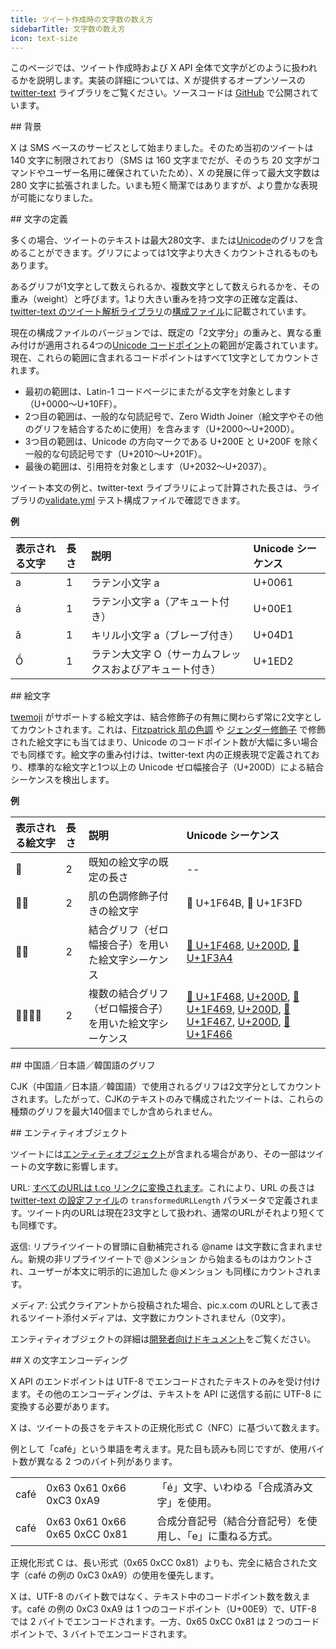 ```yaml
---
title: ツイート作成時の文字数の数え方
sidebarTitle: 文字数の数え方
icon: text-size
---
```


このページでは、ツイート作成時および X API 全体で文字がどのように扱われるかを説明します。実装の詳細については、X が提供するオープンソースの [twitter-text](http://github.com/twitter/twitter-text) ライブラリをご覧ください。ソースコードは [GitHub](https://github.com/twitter) で公開されています。

<div id="background">
  ## 背景
</div>

X は SMS ベースのサービスとして始まりました。そのため当初のツイートは 140 文字に制限されており（SMS は 160 文字までだが、そのうち 20 文字がコマンドやユーザー名用に確保されていたため）、X の発展に伴って最大文字数は 280 文字に拡張されました。いまも短く簡潔ではありますが、より豊かな表現が可能になりました。

<div id="definition-of-a-character">
  ## 文字の定義
</div>

多くの場合、ツイートのテキストは最大280文字、または[Unicode](https://unicode.org/)のグリフを含めることができます。グリフによっては1文字より大きくカウントされるものもあります。

あるグリフが1文字として数えられるか、複数文字として数えられるかを、その重み（weight）と呼びます。1より大きい重みを持つ文字の正確な定義は、[twitter-text のツイート解析ライブラリ](https://github.com/twitter/twitter-text)の[構成ファイル](https://github.com/twitter/twitter-text/tree/master/config)に記載されています。

現在の構成ファイルのバージョンでは、既定の「2文字分」の重みと、異なる重み付けが適用される4つの[Unicode コードポイント](https://unicode.org/charts/About.html)の範囲が定義されています。現在、これらの範囲に含まれるコードポイントはすべて1文字としてカウントされます。

- 最初の範囲は、Latin-1 コードページにまたがる文字を対象とします（U+0000〜U+10FF）。
- 2つ目の範囲は、一般的な句読記号で、Zero Width Joiner（絵文字やその他のグリフを結合するために使用）を含みます（U+2000〜U+200D）。
- 3つ目の範囲は、Unicode の方向マークである U+200E と U+200F を除く一般的な句読記号です（U+2010〜U+201F）。
- 最後の範囲は、引用符を対象とします（U+2032〜U+2037）。

ツイート本文の例と、twitter-text ライブラリによって計算された長さは、ライブラリの[validate.yml](https://github.com/twitter/twitter-text/blob/master/conformance/validate.yml) テスト構成ファイルで確認できます。

**例**

| 表示される文字 | 長さ | 説明 | Unicode シーケンス |
|:---------------------|:--------|:-------------|:------------------|
| a | 1 | ラテン小文字 a | U+0061 |
| á | 1 | ラテン小文字 a（アキュート付き） | U+00E1 |
| ӑ | 1 | キリル小文字 a（ブレーブ付き） | U+04D1 |
| Ồ | 1 | ラテン大文字 O（サーカムフレックスおよびアキュート付き） | U+1ED2 |

<div id="emojis">
  ## 絵文字
</div>

[twemoji](https://twemoji.x.com/) がサポートする絵文字は、結合修飾子の有無に関わらず常に2文字としてカウントされます。これは、[Fitzpatrick 肌の色調](https://emojipedia.org/modifiers/) や [ジェンダー修飾子](https://blog.emojipedia.org/unicode-and-the-emoji-gender-gap/) で修飾された絵文字にも当てはまり、Unicode のコードポイント数が大幅に多い場合でも同様です。絵文字の重み付けは、twitter-text 内の正規表現で定義されており、標準的な絵文字と1つ以上の Unicode ゼロ幅接合子（U+200D）による結合シーケンスを検出します。

**例**

| 表示される絵文字 | 長さ | 説明 | Unicode シーケンス |
|:-----------------|:--------|:-------------|:------------------|
| 👾 | 2 | 既知の絵文字の既定の長さ | -- |
| 🙋🏽 | 2 | 肌の色調修飾子付きの絵文字 | 🙋 U+1F64B, 🏽 U+1F3FD |
| 👨‍🎤 | 2 | 結合グリフ（ゼロ幅接合子）を用いた絵文字シーケンス | [👨 U+1F468](https://emojipedia.org/emoji/%F0%9F%91%A8/), [U+200D](https://emojipedia.org/emoji/%E2%80%8D/), [🎤 U+1F3A4](https://emojipedia.org/emoji/%F0%9F%8E%A4/) |
| 👨‍👩‍👧‍👦 | 2 | 複数の結合グリフ（ゼロ幅接合子）を用いた絵文字シーケンス | [👨 U+1F468](https://emojipedia.org/emoji/%F0%9F%91%A8/), [U+200D](https://emojipedia.org/emoji/%E2%80%8D/), [👩 U+1F469](https://emojipedia.org/emoji/%F0%9F%91%A9/), [U+200D](https://emojipedia.org/emoji/%E2%80%8D/), [👧 U+1F467](https://emojipedia.org/emoji/%F0%9F%91%A7/), [U+200D](https://emojipedia.org/emoji/%E2%80%8D/), [👦 U+1F466](https://emojipedia.org/emoji/%F0%9F%91%A6/) |

<div id="chinese-japanese-korean-glyphs">
  ## 中国語／日本語／韓国語のグリフ
</div>

CJK（中国語／日本語／韓国語）で使用されるグリフは2文字分としてカウントされます。したがって、CJKのテキストのみで構成されたツイートは、これらの種類のグリフを最大140個までしか含められません。

<div id="entity-objects">
  ## エンティティオブジェクト
</div>

ツイートには[エンティティオブジェクト](/ja/x-api/fundamentals/data-dictionary)が含まれる場合があり、その一部はツイートの文字数に影響します。

URL: [すべてのURLは t.co リンクに変換されます](https://developer.x.com/content/developer-twitter/en/docs/basics/tco)。これにより、URL の長さは [twitter-text の設定ファイル](https://github.com/twitter/twitter-text/tree/master/config)の `transformedURLLength` パラメータで定義されます。ツイート内のURLは現在23文字として扱われ、通常のURLがそれより短くても同様です。

返信: リプライツイートの冒頭に自動補完される @name は文字数に含まれません。新規の非リプライツイートで @メンション から始まるものはカウントされ、ユーザーが本文に明示的に追加した @メンション も同様にカウントされます。

メディア: 公式クライアントから投稿された場合、pic.x.com のURLとして表されるツイート添付メディアは、文字数にカウントされません（0文字）。

エンティティオブジェクトの詳細は[開発者向けドキュメント](/ja/x-api/fundamentals/data-dictionary)をご覧ください。

<div id="x-character-encoding">
  ## X の文字エンコーディング
</div>

X API のエンドポイントは UTF-8 でエンコードされたテキストのみを受け付けます。その他のエンコーディングは、テキストを API に送信する前に UTF-8 に変換する必要があります。

X は、ツイートの長さをテキストの正規化形式 C（NFC）に基づいて数えます。

例として「café」という単語を考えます。見た目も読みも同じですが、使用バイト数が異なる 2 つのバイト列があります。

|     | | |
|:-----|:---|:---|
| café | 0x63 0x61 0x66 0xC3 0xA9 | 「é」文字、いわゆる「合成済み文字」を使用。 |
| café | 0x63 0x61 0x66 0x65 0xCC 0x81 | 合成分音記号（結合分音記号）を使用し、「e」に重ねる方式。 |

正規化形式 C は、長い形式（0x65 0xCC 0x81）よりも、完全に結合された文字（café の例の 0xC3 0xA9）の使用を優先します。

X は、UTF-8 のバイト数ではなく、テキスト中のコードポイント数を数えます。café の例の 0xC3 0xA9 は 1 つのコードポイント（U+00E9）で、UTF-8 では 2 バイトでエンコードされます。一方、0x65 0xCC 0x81 は 2 つのコードポイントで、3 バイトでエンコードされます。